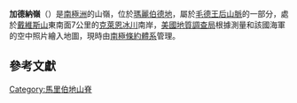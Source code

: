 {{coord|86|57|S|148|24|W|source:GNIS|display=title}}

'''加德納嶺'''（{{lang-en|Gardner Ridge}}）是[[南極洲|南極洲]]的山嶺，位於[[瑪麗伯德地|瑪麗伯德地]]，屬於[[毛德王后山脈|毛德王后山脈]]的一部分，處於[[戴維斯山|戴維斯山]]東南面7公里的[[克萊恩冰川|克萊恩冰川]]南岸，[[美國地質調查局|美國地質調查局]]根據測量和該國海軍的空中照片繪入地圖，現時由[[南極條約體系|南極條約體系]]管理。

== 參考文獻 ==
{{usgs-gazetteer|id=5487}}

{{DEFAULTSORT:Gardner Ridge}}
[[Category:馬里伯地山脊|Category:馬里伯地山脊]]


{{MarieByrdLand-geo-stub}}